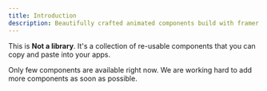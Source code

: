 ```yaml
---
title: Introduction
description: Beautifully crafted animated components build with framer motion that you can copy and paste into your React and NextJS apps. Performant, Customizable. Open Source..
---
```


This is **Not a library**. It's a collection of re-usable components that you can copy and paste into your apps.

<Note>
  Only few components are available right now. We are working hard to add more components as soon as possible.
</Note>
